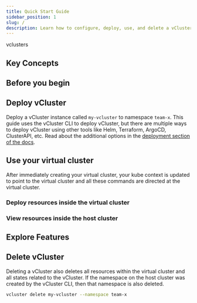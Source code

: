 ```yaml
---
title: Quick Start Guide
sidebar_position: 1
slug: /
description: Learn how to configure, deploy, use, and delete a vCluster instance.
---
```




vclusters

## Key Concepts

<KeyConcepts />

## Before you begin

<PreRequisites />

## Deploy vCluster

Deploy a vCluster instance called `my-vcluster` to namespace `team-x`. This guide uses the vCluster CLI to deploy vCluster, but there are multiple ways to deploy vCluster using other tools like Helm, Terraform, ArgoCD, ClusterAPI, etc. Read about the additional options in the [deployment section of the docs](./deploy/basics).

<DeployVclusterWithCLI />

## Use your virtual cluster

After immediately creating your virtual cluster, your kube context is updated to point to the virtual cluster and all these commands are directed at the virtual cluster.

### Deploy resources inside the virtual cluster

<DeployResources />

### View resources inside the host cluster

<ViewHostResources />

## Explore Features

<ExploreFeatures />

## Delete vCluster

Deleting a vCluster also deletes all resources within the virtual cluster and all states related to the vCluster. If the namespace on the host cluster was created by the vCluster CLI, then that namespace is also deleted.

```bash
vcluster delete my-vcluster --namespace team-x
```
